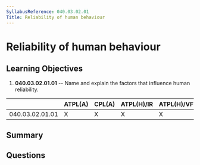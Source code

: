 ```yaml
---
SyllabusReference: 040.03.02.01
Title: Reliability of human behaviour
---
```


# Reliability of human behaviour

## Learning Objectives

1.  **040.03.02.01.01** -- Name and explain the factors that influence human
    reliability.

|                 | ATPL(A) | CPL(A) | ATPL(H)/IR | ATPL(H)/VFR | CPL(H) | IR | CBIR(A) |
| --------------- | ------- | ------ | ---------- | ----------- | ------ | -- | ------- |
| 040.03.02.01.01 | X       | X      | X          | X           | X      | X  |         |

## Summary

## Questions
